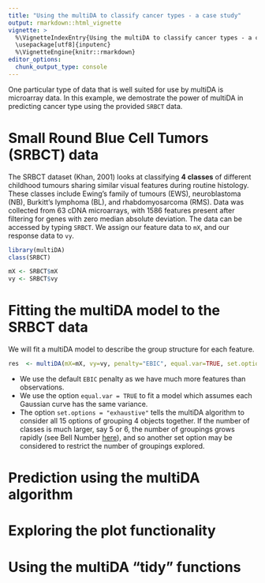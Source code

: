 ```yaml
---
title: "Using the multiDA to classify cancer types - a case study"
output: rmarkdown::html_vignette
vignette: >
  %\VignetteIndexEntry{Using the multiDA to classify cancer types - a case study}
  \usepackage[utf8]{inputenc}
  %\VignetteEngine{knitr::rmarkdown}
editor_options: 
  chunk_output_type: console
---
```


One particular type of data that is well suited for use by multiDA is microarray data. In this example, we demostrate the power of multiDA in predicting cancer type using the provided `SRBCT` data.

# Small Round Blue Cell Tumors (SRBCT) data

The SRBCT dataset (Khan, 2001) looks at classifying **4 classes** of different childhood tumours sharing similar visual features during routine histology. These classes include Ewing's family of tumours (EWS), neuroblastoma (NB), Burkitt's lymphoma (BL), and rhabdomyosarcoma (RMS). Data was collected from 63 cDNA microarrays, with 1586 features present after filtering for genes with zero median absolute deviation. The data can be accessed by typing `SRBCT`. We assign our feature data to `mX`, and our response data to `vy`.

```r
library(multiDA)
class(SRBCT)

mX <- SRBCT$mX
vy <- SRBCT$vy
```

# Fitting the multiDA model to the SRBCT data

We will fit a multiDA model to describe the group structure for each feature.

```r
res  <- multiDA(mX=mX, vy=vy, penalty="EBIC", equal.var=TRUE, set.options="exhaustive")
```

- We use the default `EBIC` penalty as we have much more features than observations.
- We use the option `equal.var = TRUE` to fit a model which assumes each Gaussian curve has the same variance. 
- The option `set.options = "exhaustive"` tells the multiDA algorithm to consider all 15 options of grouping 4 objects together. If the number of classes is much larger, say 5 or 6, the number of groupings grows rapidly (see Bell Number [here](https://en.wikipedia.org/wiki/Bell_number)), and so another set option may be considered to restrict the number of groupings explored.

# Prediction using the multiDA algorithm

# Exploring the plot functionality

# Using the multiDA "tidy" functions
